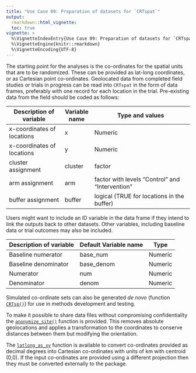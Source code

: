 ```yaml
---
title: "Use Case 09: Preparation of datasets for `CRTspat`"
output:
  rmarkdown::html_vignette:
  toc: true
vignette: >
  %\VignetteIndexEntry{Use Case 09: Preparation of datasets for `CRTspat`}
  %\VignetteEngine{knitr::rmarkdown}
  %\VignetteEncoding{UTF-8}
---
```


The starting point for the analyses is the co-ordinates for the spatial units that are to be randomized. These can be provided as lat-long coordinates, or as Cartesian point co-ordinates. Geolocated data from completed field studies or trials in progress can be read into `CRTspat` in the form of data frames, preferably with one record for each location in the trial. Pre-existing data from the field should be
coded as follows:

| Description of variable    | Variable name | Type and values                                            |
|----------------------------|---------------|-------------------------------------------------|
| x-coordinates of locations | x             | Numeric                                         |
| x-coordinates of locations | y             | Numeric                                         |
| cluster assignment         | cluster       | factor                                          |
| arm assignment             | arm           | factor with levels "Control" and "Intervention" |
| buffer assignment          | buffer        | logical (TRUE for locations in the buffer)      |

Users might want to include an ID variable in the data frame if they intend to link the outputs back to other
datasets. Other variables, including baseline data or trial outcomes may also be included.

| Description of variable    | Default Variable name | Type        |
|----------------------------|---------------|-------------|
| Baseline numerator | base_num             | Numeric      |
| Baseline denominator | base_denom             | Numeric  |
| Numerator | num             | Numeric                    |
| Denominator | denom             | Numeric                |

Simulated co-ordinate sets can also be generated *de novo* (function [`CRTsp()`](../reference/CRTsp.html)) for use in methods development and testing.

To make it possible to share data files without compromising confidentiality the [`anonymize_site()`](../reference/anonymize_site.html) function is provided. This removes absolute geolocations and applies a transformation to the coordinates to conserve distances between them but modifying the orientation.

The [`latlong_as_xy`](../reference/latlong_as_xy.html) function is available to convert co-ordinates provided as decimal degrees into Cartesian co-ordinates with units of km with centroid (0,0). If the input co-ordinates are provided using a different projection then they must be converted externally to the package.

